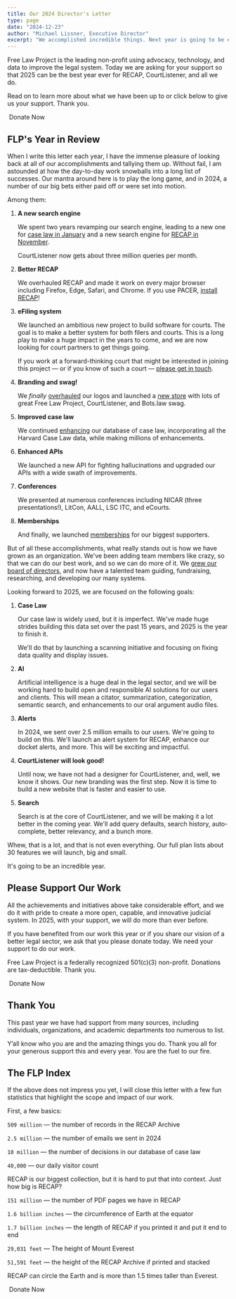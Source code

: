```yaml
---
title: Our 2024 Director's Letter
type: page
date: "2024-12-23"
author: "Michael Lissner, Executive Director"
excerpt: "We accomplished incredible things. Next year is going to be even better. Here's why with a bonus at the end."
---
```


<p className="lead">Free Law Project is the leading non-profit using advocacy, technology, and data to improve the legal system. Today we are asking for your support so that 2025 can be the best year ever for RECAP, CourtListener, and all we do.</p>


Read on to learn more about what we have been up to or click below to give us your support. Thank you.

<RedButton href="https://donate.free.law/forms/supportflp24" size="lg" extraClasses="inline-flex"><HeartIcon className="flex-shrink-0 h-5 w-5" aria-hidden="true"/>&nbsp;Donate Now</RedButton>


## FLP's Year in Review

When I write this letter each year, I have the immense pleasure of looking back at all of our accomplishments and tallying them up. Without fail, I am astounded at how the day-to-day work snowballs into a long list of successes. Our mantra around here is to play the long game, and in 2024, a number of our big bets either paid off or were set into motion. 

Among them:

1. **A new search engine**

    We spent two years revamping our search engine, leading to a new one for [case law in January][elastic1] and a new search engine for [RECAP in November][elastic2]. 

    CourtListener now gets about three million queries per month.

3. **Better RECAP**

    We overhauled RECAP and made it work on every major browser including Firefox, Edge, Safari, and Chrome. If you use PACER, [install RECAP][r]!

1. **eFiling system**

    We launched an ambitious new project to build software for courts. The goal is to make a better system for both filers and courts. This is a long play to make a huge impact in the years to come, and we are now looking for court partners to get things going. 

    If you work at a forward-thinking court that might be interested in joining this project — or if you know of such a court — [please get in touch][con].

1. **Branding and swag!**

    We *finally* [overhauled][b] our logos and launched a [new store][s] with lots of great Free Law Project, CourtListener, and Bots.law swag.

8. **Improved case law**

    We continued [enhancing][c] our database of case law, incorporating all the Harvard Case Law data, while making millions of enhancements. 

3. **Enhanced APIs**

    We launched a new API for fighting hallucinations and upgraded our APIs with a wide swath of improvements.

7. **Conferences**
 
    We presented at numerous conferences including NICAR (three presentations!), LitCon, AALL, LSC ITC, and eCourts.

8. **Memberships**

    And finally, we launched [memberships][m] for our biggest supporters. 


[elastic1]: /2024/01/18/new-recap-archive-search-is-live/
[elastic2]: /2024/11/25/new-opinion-search-is-live/
[s]: /store/
[b]: /2024/07/05/new-branding-rip-flip/
[c]: /2024/03/26/all-the-case-law/
[m]: https://donate.free.law/forms/membership
[r]: /recap/
[con]: /contact/

But of all these accomplishments, what really stands out is how we have grown as an organization. We've been adding team members like crazy, so that we can do our best work, and so we can do more of it. We [grew our board of directors][board], and now have a talented team guiding, fundraising, researching, and developing our many systems.

[board]: /team

Looking forward to 2025, we are focused on the following goals:

1. **Case Law**

    Our case law is widely used, but it is imperfect. We've made huge strides building this data set over the past 15 years, and 2025 is the year to finish it. 

    We'll do that by launching a scanning initiative and focusing on fixing data quality and display issues.

2. **AI**

    Artificial intelligence is a huge deal in the legal sector, and we will be working hard to build open and responsible AI solutions for our users and clients. This will mean a citator, summarization, categorization, semantic search, and enhancements to our oral argument audio files.

3. **Alerts**

    In 2024, we sent over 2.5 million emails to our users. We're going to build on this. We'll launch an alert system for RECAP, enhance our docket alerts, and more. This will be exciting and impactful.

4. **CourtListener will look good!**

    Until now, we have not had a designer for CourtListener, and, well, we know it shows. Our new branding was the first step. Now it is time to build a new website that is faster and easier to use.

5. **Search**

    Search is at the core of CourtListener, and we will be making it a lot better in the coming year. We'll add query defaults, search history, auto-complete, better relevancy, and a bunch more.

Whew, that is a lot, and that is not even everything. Our full plan lists about 30 features we will launch, big and small. 

It's going to be an incredible year. 


## Please Support Our Work

All the achievements and initiatives above take considerable effort, and we do it with pride to create a more open, capable, and innovative judicial system. In 2025, with your support, we will do more than ever before.

If you have benefited from our work this year or if you share our vision of a better legal sector, we ask that you please donate today. We need your support to do our work.

Free Law Project is a federally recognized 501(c)(3) non-profit. Donations are tax-deductible. Thank you.


<RedButton href="https://donate.free.law/forms/supportflp24" size="lg" extraClasses="inline-flex"><HeartIcon className="flex-shrink-0 h-5 w-5" aria-hidden="true"/>&nbsp;Donate Now</RedButton>


## Thank You <i className="fa fa-heart-o"></i>

This past year we have had support from many sources, including individuals, organizations, and academic departments too numerous to list.

Y’all know who you are and the amazing things you do. Thank you all for your generous support this and every year. You are the fuel to our fire.

## The FLP Index

If the above does not impress you yet, I will close this letter with a few fun statistics that highlight the scope and impact of our work. 

First, a few basics:

`509 million` — the number of records in the RECAP Archive

`2.5 million` — the number of emails we sent in 2024

`10 million` — the number of decisions in our database of case law

`40,000` — our daily visitor count

RECAP is our biggest collection, but it is hard to put that into context. Just how big is RECAP?

`151 million` — the number of PDF pages we have in RECAP

`1.6 billion inches` — the circumference of Earth at the equator

`1.7 billion inches` — the length of RECAP if you printed it and put it end to end

`29,031 feet` — The height of Mount Everest

`51,591 feet` — the height of the RECAP Archive if printed and stacked

RECAP can circle the Earth and is more than 1.5 times taller than Everest.

<RedButton href="https://donate.free.law/forms/supportflp24" size="lg" extraClasses="inline-flex"><HeartIcon className="flex-shrink-0 h-5 w-5" aria-hidden="true"/>&nbsp;Donate Now</RedButton>